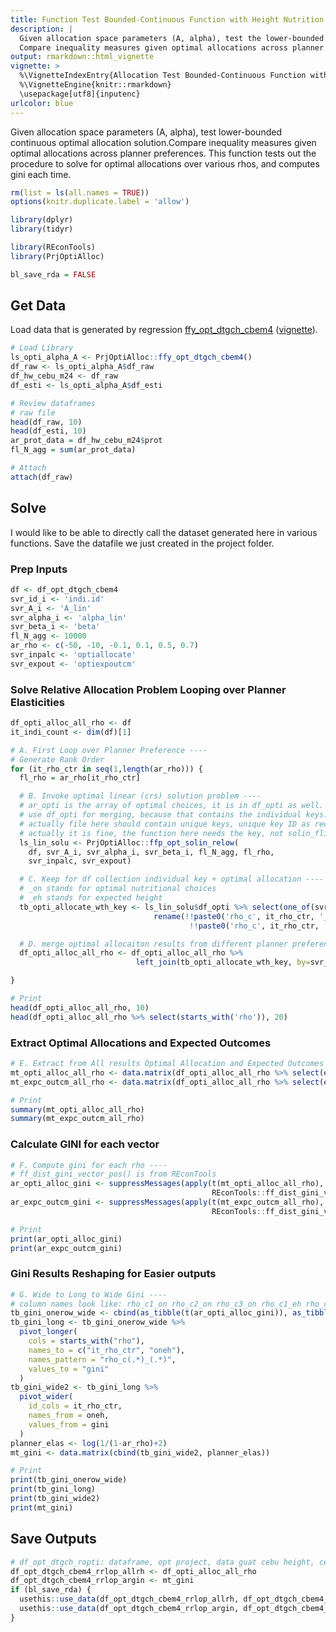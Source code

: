 ```yaml
---
title: Function Test Bounded-Continuous Function with Height Nutrition Data
description: |
  Given allocation space parameters (A, alpha), test the lower-bounded continuous optimal allocation function.
  Compare inequality measures given optimal allocations across planner preferences.
output: rmarkdown::html_vignette
vignette: >
  %\VignetteIndexEntry{Allocation Test Bounded-Continuous Function with Height Nutrition Data}
  %\VignetteEngine{knitr::rmarkdown}
  \usepackage[utf8]{inputenc}
urlcolor: blue
---
```


Given allocation space parameters (A, alpha), test lower-bounded continuous optimal allocation solution.Compare inequality measures given optimal allocations across planner preferences. This function tests out the procedure to solve for optimal allocations over various rhos, and computes gini each time.

```r
rm(list = ls(all.names = TRUE))
options(knitr.duplicate.label = 'allow')
```

```r
library(dplyr)
library(tidyr)

library(REconTools)
library(PrjOptiAlloc)

bl_save_rda = FALSE
```

## Get Data

Load data that is generated by regression [ffy_opt_dtgch_cbem4](https://fanwangecon.github.io/PrjOptiAlloc/reference/ffy_opt_dtgch_cbem4.html) ([vignette](https://fanwangecon.github.io/PrjOptiAlloc/articles/ffv_opt_dtgch_cbem4.html)).


```r
# Load Library
ls_opti_alpha_A <- PrjOptiAlloc::ffy_opt_dtgch_cbem4()
df_raw <- ls_opti_alpha_A$df_raw
df_hw_cebu_m24 <- df_raw
df_esti <- ls_opti_alpha_A$df_esti

# Review dataframes
# raw file
head(df_raw, 10)
head(df_esti, 10)
ar_prot_data = df_hw_cebu_m24$prot
fl_N_agg = sum(ar_prot_data)

# Attach
attach(df_raw)
```

## Solve

I would like to be able to directly call the dataset generated here in various functions. Save the datafile we just created in the project folder.

### Prep Inputs

```r
df <- df_opt_dtgch_cbem4
svr_id_i <- 'indi.id'
svr_A_i <- 'A_lin'
svr_alpha_i <- 'alpha_lin'
svr_beta_i <- 'beta'
fl_N_agg <- 10000
ar_rho <- c(-50, -10, -0.1, 0.1, 0.5, 0.7)
svr_inpalc <- 'optiallocate'
svr_expout <- 'optiexpoutcm'
```

### Solve Relative Allocation Problem Looping over Planner Elasticities

```r
df_opti_alloc_all_rho <- df
it_indi_count <- dim(df)[1]

# A. First Loop over Planner Preference ----
# Generate Rank Order
for (it_rho_ctr in seq(1,length(ar_rho))) {
  fl_rho = ar_rho[it_rho_ctr]

  # B. Invoke optimal linear (crs) solution problem ----
  # ar_opti is the array of optimal choices, it is in df_opti as well.
  # use df_opti for merging, because that contains the individual keys.
  # actually file here should contain unique keys, unique key ID as required input. should return?
  # actually it is fine, the function here needs the key, not solin_flinr
  ls_lin_solu <- PrjOptiAlloc::ffp_opt_solin_relow(
    df, svr_A_i, svr_alpha_i, svr_beta_i, fl_N_agg, fl_rho,
    svr_inpalc, svr_expout)

  # C. Keep for df collection individual key + optimal allocation ----
  # _on stands for optimal nutritional choices
  # _eh stands for expected height
  tb_opti_allocate_wth_key <- ls_lin_solu$df_opti %>% select(one_of(svr_id_i, svr_inpalc, svr_expout)) %>%
                                rename(!!paste0('rho_c', it_rho_ctr, '_', svr_inpalc) := !!sym(svr_inpalc),
                                        !!paste0('rho_c', it_rho_ctr, '_', svr_expout) := !!sym(svr_expout))

  # D. merge optimal allocaiton results from different planner preference ----
  df_opti_alloc_all_rho <- df_opti_alloc_all_rho %>%
                            left_join(tb_opti_allocate_wth_key, by=svr_id_i)

}

# Print
head(df_opti_alloc_all_rho, 10)
head(df_opti_alloc_all_rho %>% select(starts_with('rho')), 20)
```

### Extract Optimal Allocations and Expected Outcomes

```r
# E. Extract from All results Optimal Allocation and Expected Outcomes ----
mt_opti_alloc_all_rho <- data.matrix(df_opti_alloc_all_rho %>% select(ends_with(svr_inpalc)))
mt_expc_outcm_all_rho <- data.matrix(df_opti_alloc_all_rho %>% select(ends_with(svr_expout)))

# Print
summary(mt_opti_alloc_all_rho)
summary(mt_expc_outcm_all_rho)
```

### Calculate GINI for each vector

```r
# F. Compute gini for each rho ----
# ff_dist_gini_vector_pos() is from REconTools
ar_opti_alloc_gini <- suppressMessages(apply(t(mt_opti_alloc_all_rho), 1,
                                             REconTools::ff_dist_gini_vector_pos))
ar_expc_outcm_gini <- suppressMessages(apply(t(mt_expc_outcm_all_rho), 1,
                                             REconTools::ff_dist_gini_vector_pos))

# Print
print(ar_opti_alloc_gini)
print(ar_expc_outcm_gini)
```

### Gini Results Reshaping for Easier outputs

```r
# G. Wide to Long to Wide Gini ----
# column names look like: rho_c1_on rho_c2_on rho_c3_on rho_c1_eh rho_c2_eh rho_c3_eh
tb_gini_onerow_wide <- cbind(as_tibble(t(ar_opti_alloc_gini)), as_tibble(t(ar_expc_outcm_gini)))
tb_gini_long <- tb_gini_onerow_wide %>%
  pivot_longer(
    cols = starts_with("rho"),
    names_to = c("it_rho_ctr", "oneh"),
    names_pattern = "rho_c(.*)_(.*)",
    values_to = "gini"
  )
tb_gini_wide2 <- tb_gini_long %>%
  pivot_wider(
    id_cols = it_rho_ctr,
    names_from = oneh,
    values_from = gini
  )
planner_elas <- log(1/(1-ar_rho)+2)
mt_gini <- data.matrix(cbind(tb_gini_wide2, planner_elas))

# Print
print(tb_gini_onerow_wide)
print(tb_gini_long)
print(tb_gini_wide2)
print(mt_gini)
```

## Save Outputs

```r
# df_opt_dtgch_ropti: dataframe, opt project, data guat cebu height, cebu edu mother, results relative linear optimal
df_opt_dtgch_cbem4_rrlop_allrh <- df_opti_alloc_all_rho
df_opt_dtgch_cbem4_rrlop_argin <- mt_gini
if (bl_save_rda) {
  usethis::use_data(df_opt_dtgch_cbem4_rrlop_allrh, df_opt_dtgch_cbem4_rrlop_allrh, overwrite = TRUE)
  usethis::use_data(df_opt_dtgch_cbem4_rrlop_argin, df_opt_dtgch_cbem4_rrlop_argin, overwrite = TRUE)
}
```
